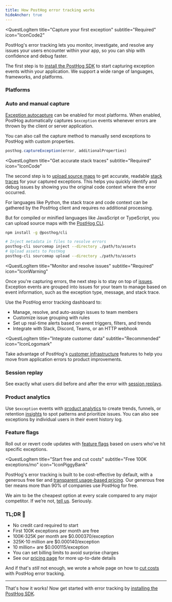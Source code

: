```yaml
---
title: How PostHog error tracking works
hideAnchor: true
---
```



<QuestLog>

<QuestLogItem 
    title="Capture your first exception"
    subtitle="Required"
    icon="IconCode2"
>

  PostHog's error tracking lets you monitor, investigate, and resolve any issues your users encounter within your app, so you can ship with confidence and debug faster.

  The first step is to [install the PostHog SDK](/docs/error-tracking/installation) to start capturing exception events within your application. We support a wide range of languages, frameworks, and platforms.

  ### Platforms

  <InstallationPlatforms />

  ### Auto and manual capture

  [Exception autocapture](https://us.posthog.com/settings/project-error-tracking#exception-autocapture) can be enabled for most platforms. When enabled, PostHog automatically captures `$exception` events whenever errors are thrown by the client or server application.

  You can also call the capture method to manually send exceptions to PostHog with custom properties.

  ```javascript
  posthog.captureException(error, additionalProperties)
  ```

</QuestLogItem>

<QuestLogItem 
  title="Get accurate stack traces"
  subtitle="Required"
  icon="IconCode"
>

  The second step is to [upload source maps](/docs/error-tracking/upload-source-maps) to get accurate, readable [stack traces](/docs/error-tracking/stack-traces) for your captured exceptions. This helps you quickly identify and debug issues by showing you the original code context where the error occurred.

  <ProductScreenshot
      imageLight="https://res.cloudinary.com/dmukukwp6/image/upload/Screenshot_2025_01_30_at_09_48_09_63dd3c5241.png"
      imageDark="https://res.cloudinary.com/dmukukwp6/image/upload/Screenshot_2025_01_30_at_09_48_39_1030eea240.png"
      alt="Stack traces example"
      classes="rounded"
  />

  For languages like Python, the stack trace and code context can be gathered by the PostHog client and requires no additional processing.

  But for compiled or minified languages like JavaScript or TypeScript, you can upload source maps with the [PostHog CLI](https://www.npmjs.com/package/@posthog/cli).

  ```bash
  npm install -g @posthog/cli

  # Inject metadata in files to resolve errors
  posthog-cli sourcemap inject --directory ./path/to/assets
  # Upload assets to PostHog
  posthog-cli sourcemap upload --directory ./path/to/assets
  ```

</QuestLogItem>

<QuestLogItem 
  title="Monitor and resolve issues"
  subtitle="Required"
  icon="IconWarning"
>

  Once you're capturing errors, the next step is to stay on top of [issues](/docs/error-tracking/issues). Exception events are grouped into issues for your team to manage based on event information, such as the exception type, message, and stack trace. 

  <ProductScreenshot
    imageLight="https://res.cloudinary.com/dmukukwp6/image/upload/Clean_Shot_2025_01_20_at_10_15_21_2x_f4848a78c6.png"
    imageDark="https://res.cloudinary.com/dmukukwp6/image/upload/Clean_Shot_2025_01_20_at_10_15_46_2x_f1f5e7f31b.png"
    alt="Error tracking overview"
    classes="rounded"
/>

  Use the PostHog error tracking dashboard to: 
  
  - Manage, resolve, and auto-assign issues to team members
  - Customize issue grouping with rules 
  - Set up real-time alerts based on event triggers, filters, and trends
  - Integrate with Slack, Discord, Teams, or an HTTP webhook

</QuestLogItem>

<QuestLogItem 
  title="Integrate customer data"
  subtitle="Recommended"
  icon="IconLogomark"
>

  Take advantage of PostHog's [customer infrastructure](/docs) features to help you move from application errors to product improvements.

  ### Session replay

  See exactly what users did before and after the error with [session replays](/docs/session-replay).

  <ProductVideo
    videoLight= "https://res.cloudinary.com/dmukukwp6/video/upload/error_tracking_session_replay_896a89a5ae.mp4" 
    alt="Use session replay to investigate errors" 
    autoPlay="true"
    loop="true"
  />

  ### Product analytics

  Use `$exception` events with [product analytics](/docs/product-analytics) to create trends, funnels, or retention [insights](/docs/product-analytics/insights) to spot patterns and prioritize issues. You can also see exceptions by individual users in their event history log.

  ### Feature flags

  Roll out or revert code updates with [feature flags](/docs/feature-flags) based on users who’ve hit specific exceptions.

</QuestLogItem>

<QuestLogItem 
  title="Start free and cut costs"
  subtitle="Free 100K exceptions/mo"
  icon="IconPiggyBank"
>

  PostHog's error tracking is built to be cost-effective by default, with a generous free tier and [transparent usage-based pricing](/error-tracking#pricing). Our generous free tier means more than 90% of companies use PostHog for free. 

  We aim to be the cheapest option at every scale compared to any major competitor. If we’re not, [tell us](https://twitter.com/intent/tweet?text=@posthog%20Your%20pricing%20is...). Seriously.

  ### TL;DR 💸 

  - No credit card required to start
  - First 100K exceptions per month are free
  - 100K-325K per month are $0.000370/exception
  - 325K-10 million are $0.000140/exception
  - 10 million+ are $0.000115/exception
  - You can set billing limits to avoid surprise charges
  - See our [pricing page](https://posthog.com/error-tracking#pricing) for more up-to-date details


  And if that's *still* not enough, we wrote a whole page on how to [cut costs](/docs/error-tracking/cutting-costs) with PostHog error tracking.

  --- 

  That's how it works! Now get started with error tracking by [installing the PostHog SDK](/docs/error-tracking/installation).

</QuestLogItem>

</QuestLog>
